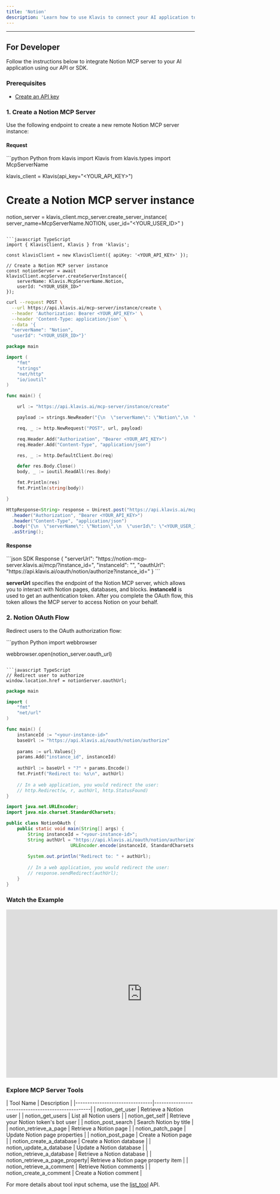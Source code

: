 ```yaml
---
title: 'Notion'
description: 'Learn how to use Klavis to connect your AI application to Notion MCP Server'
---
```



<NoCodeSnippet />

---

## For Developer

Follow the instructions below to integrate Notion MCP server to your AI application using our API or SDK.

### Prerequisites

- [Create an API key](https://www.klavis.ai/home/api-keys)

### 1. Create a Notion MCP Server

Use the following endpoint to create a new remote Notion MCP server instance:

#### Request
<CodeGroup>
```python Python
from klavis import Klavis
from klavis.types import McpServerName

klavis_client = Klavis(api_key="<YOUR_API_KEY>")

# Create a Notion MCP server instance
notion_server = klavis_client.mcp_server.create_server_instance(
    server_name=McpServerName.NOTION,
    user_id="<YOUR_USER_ID>"
)
```

```javascript TypeScript
import { KlavisClient, Klavis } from 'klavis';

const klavisClient = new KlavisClient({ apiKey: '<YOUR_API_KEY>' });

// Create a Notion MCP server instance
const notionServer = await klavisClient.mcpServer.createServerInstance({
    serverName: Klavis.McpServerName.Notion,
    userId: "<YOUR_USER_ID>"
});
```

```bash cURL
curl --request POST \
  --url https://api.klavis.ai/mcp-server/instance/create \
  --header 'Authorization: Bearer <YOUR_API_KEY>' \
  --header 'Content-Type: application/json' \
  --data '{
  "serverName": "Notion",
  "userId": "<YOUR_USER_ID>"}'
```



```go Go
package main

import (
	"fmt"
	"strings"
	"net/http"
	"io/ioutil"
)

func main() {

	url := "https://api.klavis.ai/mcp-server/instance/create"

	payload := strings.NewReader("{\n  \"serverName\": \"Notion\",\n  \"userId\": \"<YOUR_USER_ID>\"\n}")

	req, _ := http.NewRequest("POST", url, payload)

	req.Header.Add("Authorization", "Bearer <YOUR_API_KEY>")
	req.Header.Add("Content-Type", "application/json")

	res, _ := http.DefaultClient.Do(req)

	defer res.Body.Close()
	body, _ := ioutil.ReadAll(res.Body)

	fmt.Println(res)
	fmt.Println(string(body))

}
```

```java Java
HttpResponse<String> response = Unirest.post("https://api.klavis.ai/mcp-server/instance/create")
  .header("Authorization", "Bearer <YOUR_API_KEY>")
  .header("Content-Type", "application/json")
  .body("{\n  \"serverName\": \"Notion\",\n  \"userId\": \"<YOUR_USER_ID>\"\n}")
  .asString();
```
</CodeGroup>

#### Response
<CodeGroup>
```json SDK Response
{
  "serverUrl": "https://notion-mcp-server.klavis.ai/mcp/?instance_id=<instance-id>",
  "instanceId": "<instance-id>",
  "oauthUrl": "https://api.klavis.ai/oauth/notion/authorize?instance_id=<instance-id>"
}
```
</CodeGroup>

<Check>**serverUrl** specifies the endpoint of the Notion MCP server, which allows you to interact with Notion pages, databases, and blocks.</Check>
<Note>**instanceId** is used to get an authentication token. After you complete the OAuth flow, this token allows the MCP server to access Notion on your behalf.</Note>

### 2. Notion OAuth Flow

Redirect users to the OAuth authorization flow:

<CodeGroup>
```python Python
import webbrowser

webbrowser.open(notion_server.oauth_url)
```

```javascript TypeScript
// Redirect user to authorize
window.location.href = notionServer.oauthUrl;
```



```go Go
package main

import (
    "fmt"
    "net/url"
)

func main() {
    instanceId := "<your-instance-id>"
    baseUrl := "https://api.klavis.ai/oauth/notion/authorize"
    
    params := url.Values{}
    params.Add("instance_id", instanceId)
    
    authUrl := baseUrl + "?" + params.Encode()
    fmt.Printf("Redirect to: %s\n", authUrl)
    
    // In a web application, you would redirect the user:
    // http.Redirect(w, r, authUrl, http.StatusFound)
}
```

```java Java
import java.net.URLEncoder;
import java.nio.charset.StandardCharsets;

public class NotionOAuth {
    public static void main(String[] args) {
        String instanceId = "<your-instance-id>";
        String authUrl = "https://api.klavis.ai/oauth/notion/authorize?instance_id=" + 
                        URLEncoder.encode(instanceId, StandardCharsets.UTF_8);
        
        System.out.println("Redirect to: " + authUrl);
        
        // In a web application, you would redirect the user:
        // response.sendRedirect(authUrl);
    }
}
```


</CodeGroup>

### Watch the Example
<iframe
  width="725"
  height="450"
  src="https://www.youtube.com/embed/K7NnYbEhmyM"
  title="YouTube video player"
  frameBorder="0"
  allow="accelerometer; autoplay; clipboard-write; encrypted-media; gyroscope; picture-in-picture; web-share"
  allowFullScreen
></iframe>

### Explore MCP Server Tools

<Accordion title="Tools Information">
| Tool Name                       | Description                                       |
|--------------------------------|---------------------------------------------------|
| notion_get_user                | Retrieve a Notion user                            |
| notion_get_users               | List all Notion users                             |
| notion_get_self                | Retrieve your Notion token's bot user             |
| notion_post_search             | Search Notion by title                            |
| notion_retrieve_a_page         | Retrieve a Notion page                            |
| notion_patch_page              | Update Notion page properties                     |
| notion_post_page               | Create a Notion page                              |
| notion_create_a_database       | Create a Notion database                          |
| notion_update_a_database       | Update a Notion database                          |
| notion_retrieve_a_database     | Retrieve a Notion database                        |
| notion_retrieve_a_page_property| Retrieve a Notion page property item              |
| notion_retrieve_a_comment      | Retrieve Notion comments                          |
| notion_create_a_comment        | Create a Notion comment                           |
</Accordion>

<Note>For more details about tool input schema, use the [list_tool](https://docs.klavis.ai/api-reference/mcp-server/list-tools) API.</Note> 